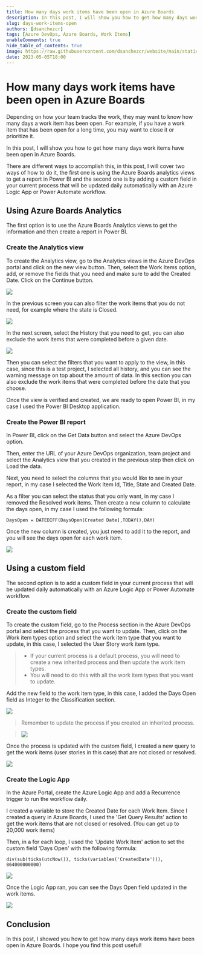 ```yaml
---
title: How many days work items have been open in Azure Boards
description: In this post, I will show you how to get how many days work items have been open in Azure Boards.
slug: days-work-items-open
authors: [dsanchezcr]
tags: [Azure DevOps, Azure Boards, Work Items]
enableComments: true
hide_table_of_contents: true
image: https://raw.githubusercontent.com/dsanchezcr/website/main/static/img/daysworkitemopen.jpg
date: 2023-05-05T18:00
---
```

# How many days work items have been open in Azure Boards

Depending on how your team tracks the work, they may want to know how many days a work item has been open. For example, if you have a work item that has been open for a long time, you may want to close it or prioritize it.

In this post, I will show you how to get how many days work items have been open in Azure Boards.

<!--truncate-->

There are different ways to accomplish this, in this post, I will cover two ways of how to do it, the first one is using the Azure Boards analytics views to get a report in Power BI and the second one is by adding a custom field in your current process that will be updated daily automatically with an Azure Logic App or Power Automate workflow.

## Using Azure Boards Analytics

The first option is to use the Azure Boards Analytics views to get the information and then create a report in Power BI.

### Create the Analytics view

To create the Analytics view, go to the Analytics views in the Azure DevOps portal and click on the new view button. Then, select the Work Items option, add, or remove the fields that you need and make sure to add the Created Date. Click on the Continue button.

![](../static/img/DaysOpenADO/new-view.jpg)

In the previous screen you can also filter the work items that you do not need, for example where the state is Closed.  

![](../static/img/DaysOpenADO/filter.jpg)

In the next screen, select the History that you need to get, you can also exclude the work items that were completed before a given date.

![](../static/img/DaysOpenADO/history.jpg)

Then you can select the filters that you want to apply to the view, in this case, since this is a test project, I selected all history, and you can see the warning message on top about the amount of data. In this section you can also exclude the work items that were completed before the date that you choose.

Once the view is verified and created, we are ready to open Power BI, in my case I used the Power BI Desktop application.

### Create the Power BI report

In Power BI, click on the Get Data button and select the Azure DevOps option. 

Then, enter the URL of your Azure DevOps organization, team project and select the Analytics view that you created in the previous step then click on Load the data.

Next, you need to select the columns that you would like to see in your report, in my case I selected the Work Item Id, Title, State and Created Date.

As a filter you can select the status that you only want, in my case I removed the Resolved work items. Then create a new column to calculate the days open, in my case I used the following formula:

```
DaysOpen = DATEDIFF(DaysOpen[Created Date],TODAY(),DAY)
```

Once the new column is created, you just need to add it to the report, and you will see the days open for each work item.

![](../static/img/DaysOpenADO/powerbi.jpg)

## Using a custom field

The second option is to add a custom field in your current process that will be updated daily automatically with an Azure Logic App or Power Automate workflow.

### Create the custom field

To create the custom field, go to the Process section in the Azure DevOps portal and select the process that you want to update. Then, click on the Work item types option and select the work item type that you want to update, in this case, I selected the User Story work item type.

>    - If your current process is a default process, you will need to create a new inherited process and then update the work item types.
>    - You will need to do this with all the work item types that you want to update.

Add the new field to the work item type, in this case, I added the Days Open field as Integer to the Classification section.

![](../static/img/DaysOpenADO/user-story.jpg)

> Remember to update the process if you created an inherited process.

> ![](../static/img/DaysOpenADO/change-process.jpg)

Once the process is updated with the custom field, I created a new query to get the work items (user stories in this case) that are not closed or resolved.

![](../static/img/DaysOpenADO/query-user-stories.jpg)

### Create the Logic App

In the Azure Portal, create the Azure Logic App and add a Recurrence trigger to run the workflow daily.

I created a variable to store the Created Date for each Work Item. Since I created a query in Azure Boards, I used the 'Get Query Results' action to get the work items that are not closed or resolved. (You can get up to 20,000 work items)

Then, in a for each loop, I used the 'Update Work Item' action to set the custom field 'Days Open' with the following formula:

```
div(sub(ticks(utcNow()), ticks(variables('CreatedDate'))), 864000000000)
```

![](../static/img/DaysOpenADO/logic-app.jpg)

Once the Logic App ran, you can see the Days Open field updated in the work items.

![](../static/img/DaysOpenADO/query-results.jpg)

## Conclusion

In this post, I showed you how to get how many days work items have been open in Azure Boards. I hope you find this post useful!